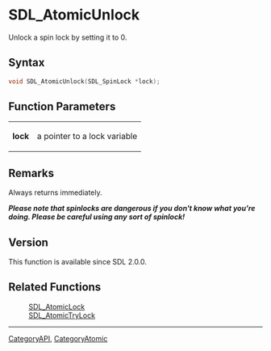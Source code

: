 = SDL_AtomicUnlock =

Unlock a spin lock by setting it to 0.

== Syntax ==

<syntaxhighlight lang='c'>
void SDL_AtomicUnlock(SDL_SpinLock *lock);
</syntaxhighlight>

== Function Parameters ==

{|
|'''lock'''
|a pointer to a lock variable
|}

== Remarks ==

Always returns immediately.

'''''Please note that spinlocks are dangerous if you don't know what you're
doing. Please be careful using any sort of spinlock!'''''

== Version ==

This function is available since SDL 2.0.0.

== Related Functions ==

:[[SDL_AtomicLock]]
:[[SDL_AtomicTryLock]]

----
[[CategoryAPI]], [[CategoryAtomic]]


